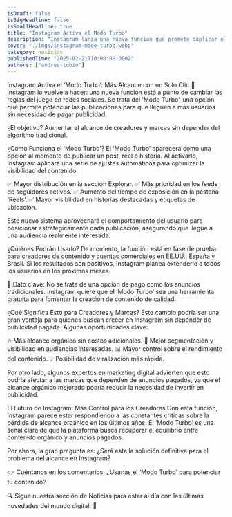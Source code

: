 ```yaml
---
isDraft: false
isBigHeadline: false
isSmallHeadline: true
title: "Instagram Activa el Modo Turbo"
description: "Instagram lanza una nueva función que promete duplicar el alcance de tus publicaciones con un solo clic."
cover: "./imgs/instagram-modo-turbo.webp"
category: noticias
publishedTime: "2025-02-21T10:00:00.000Z"
authors: ["andres-tobio"]
---
```


Instagram Activa el ‘Modo Turbo’: Más Alcance con un Solo Clic 🚀
Instagram lo vuelve a hacer: una nueva función está a punto de cambiar las reglas del juego en redes sociales. Se trata del ‘Modo Turbo’, una opción que permite potenciar las publicaciones para que lleguen a más usuarios sin necesidad de pagar publicidad.

¿El objetivo? Aumentar el alcance de creadores y marcas sin depender del algoritmo tradicional.

¿Cómo Funciona el ‘Modo Turbo’?
El ‘Modo Turbo’ aparecerá como una opción al momento de publicar un post, reel o historia. Al activarlo, Instagram aplicará una serie de ajustes automáticos para optimizar la visibilidad del contenido:

✅ Mayor distribución en la sección Explorar.
✅ Más prioridad en los feeds de seguidores activos.
✅ Aumento del tiempo de exposición en la pestaña ‘Reels’.
✅ Mayor visibilidad en historias destacadas y etiquetas de ubicación.

Este nuevo sistema aprovechará el comportamiento del usuario para posicionar estratégicamente cada publicación, asegurando que llegue a una audiencia realmente interesada.

¿Quiénes Podrán Usarlo?
De momento, la función está en fase de prueba para creadores de contenido y cuentas comerciales en EE.UU., España y Brasil. Si los resultados son positivos, Instagram planea extenderlo a todos los usuarios en los próximos meses.

📢 Dato clave: No se trata de una opción de pago como los anuncios tradicionales. Instagram quiere que el ‘Modo Turbo’ sea una herramienta gratuita para fomentar la creación de contenido de calidad.

¿Qué Significa Esto para Creadores y Marcas?
Este cambio podría ser una gran ventaja para quienes buscan crecer en Instagram sin depender de publicidad pagada. Algunas oportunidades clave:

🔥 Más alcance orgánico sin costos adicionales.
🎯 Mejor segmentación y visibilidad en audiencias interesadas.
📊 Mayor control sobre el rendimiento del contenido.
💡 Posibilidad de viralización más rápida.

Por otro lado, algunos expertos en marketing digital advierten que esto podría afectar a las marcas que dependen de anuncios pagados, ya que el alcance orgánico mejorado podría reducir la necesidad de invertir en publicidad.

El Futuro de Instagram: Más Control para los Creadores
Con esta función, Instagram parece estar respondiendo a las constantes críticas sobre la pérdida de alcance orgánico en los últimos años. El ‘Modo Turbo’ es una señal clara de que la plataforma busca recuperar el equilibrio entre contenido orgánico y anuncios pagados.

Por ahora, la gran pregunta es: ¿Será esta la solución definitiva para el problema del alcance en Instagram?

👉 Cuéntanos en los comentarios: ¿Usarías el ‘Modo Turbo’ para potenciar tu contenido?

🔍 Sigue nuestra sección de Noticias para estar al día con las últimas novedades del mundo digital. 🚀
